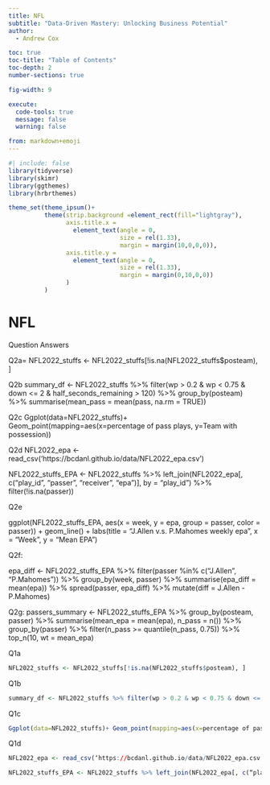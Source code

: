 ```yaml
---
title: NFL
subtitle: "Data-Driven Mastery: Unlocking Business Potential"
author: 
  - Andrew Cox

toc: true
toc-title: "Table of Contents"
toc-depth: 2
number-sections: true

fig-width: 9

execute:
  code-tools: true
  message: false
  warning: false

from: markdown+emoji
---
```

```r
#| include: false
library(tidyverse)
library(skimr)
library(ggthemes)
library(hrbrthemes)

theme_set(theme_ipsum()+
          theme(strip.background =element_rect(fill="lightgray"),
                axis.title.x = 
                  element_text(angle = 0,
                               size = rel(1.33),
                               margin = margin(10,0,0,0)),
                axis.title.y = 
                  element_text(angle = 0,
                               size = rel(1.33),
                               margin = margin(0,10,0,0))
                )
          )
```




# NFL




Question Answers

Q2a= NFL2022_stuffs <- NFL2022_stuffs[!is.na(NFL2022_stuffs$posteam), ]

Q2b summary_df <- NFL2022_stuffs %>% filter(wp > 0.2 & wp < 0.75 & down <= 2 & half_seconds_remaining > 120) %>% group_by(posteam) %>% summarise(mean_pass = mean(pass, na.rm = TRUE))

Q2c Ggplot(data=NFL2022_stuffs)+ Geom_point(mapping=aes(x=percentage of pass plays, y=Team with possession))

Q2d NFL2022_epa <- read_csv(‘https://bcdanl.github.io/data/NFL2022_epa.csv’)

NFL2022_stuffs_EPA <- NFL2022_stuffs %>% left_join(NFL2022_epa[, c(“play_id”, “passer”, “receiver”, “epa”)], by = “play_id”) %>% filter(!is.na(passer))

Q2e

ggplot(NFL2022_stuffs_EPA, aes(x = week, y = epa, group = passer, color = passer)) + geom_line() + labs(title = “J.Allen v.s. P.Mahomes weekly epa”, x = “Week”, y = “Mean EPA”)

Q2f:

epa_diff <- NFL2022_stuffs_EPA %>% filter(passer %in% c(“J.Allen”, “P.Mahomes”)) %>% group_by(week, passer) %>% summarise(epa_diff = mean(epa)) %>% spread(passer, epa_diff) %>% mutate(diff = J.Allen - P.Mahomes)

Q2g: passers_summary <- NFL2022_stuffs_EPA %>% group_by(posteam, passer) %>% summarise(mean_epa = mean(epa), n_pass = n()) %>% group_by(passer) %>% filter(n_pass >= quantile(n_pass, 0.75)) %>% top_n(10, wt = mean_epa)

Q1a
```r
NFL2022_stuffs <- NFL2022_stuffs[!is.na(NFL2022_stuffs$posteam), ]
```


Q1b
```r
summary_df <- NFL2022_stuffs %>% filter(wp > 0.2 & wp < 0.75 & down <= 2 & half_seconds_remaining > 120) %>% group_by(posteam) %>% summarise(mean_pass = mean(pass, na.rm = TRUE))

```


Q1c
```r
Ggplot(data=NFL2022_stuffs)+ Geom_point(mapping=aes(x=percentage of pass plays, y=Team with possession))

```

Q1d
```r
NFL2022_epa <- read_csv(‘https://bcdanl.github.io/data/NFL2022_epa.csv’)

NFL2022_stuffs_EPA <- NFL2022_stuffs %>% left_join(NFL2022_epa[, c(“play_id”, “passer”, “receiver”, “epa”)], by = “play_id”) %>% filter(!is.na(passer))


```


